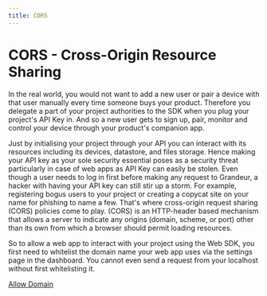 ```yaml
---
title: CORS
---
```


# CORS - Cross-Origin Resource Sharing

In the real world, you would not want to add a new user or pair a device with that user manually every time someone buys your product. Therefore you delegate a part of your project authorities to the SDK when you plug your project's API Key in. And so a new user gets to sign up, pair, monitor and control your device through your product's companion app.

Just by initialising your project through your API you can interact with its resources including its devices, datastore, and files storage. Hence making your API key as your sole security essential poses as a security threat particularly in case of web apps as API Key can easily be stolen. Even though a user needs to log in first before making any request to Grandeur, a hacker with having your API key can still stir up a storm. For example, registering bogus users to your project or creating a copycat site on your name for phishing to name a few. That's where cross-origin request sharing (CORS) policies come to play. (CORS) is an HTTP-header based mechanism that allows a server to indicate any origins (domain, scheme, or port) other than its own from which a browser should permit loading resources.

So to allow a web app to interact with your project using the Web SDK, you first need to whitelist the domain name your web app uses via the settings page in the dashboard. You cannot even send a request from your localhost without first whitelisting it.

[Allow Domain](/images/introduction/allow-domain.webm)